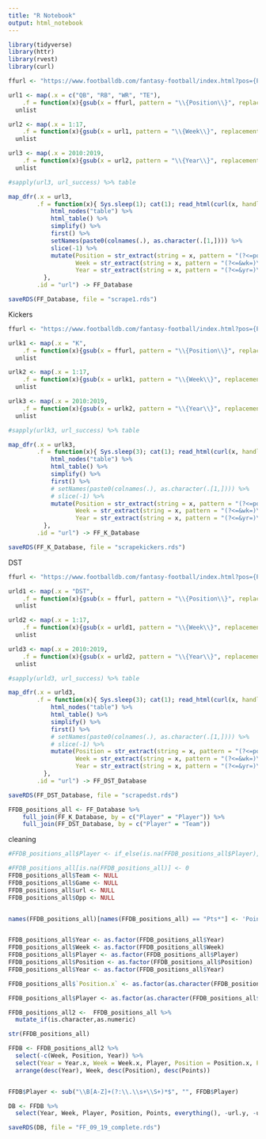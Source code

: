 ---
title: "R Notebook"
output: html_notebook
---

```{r}
library(tidyverse)
library(httr) 
library(rvest)
library(curl)

```


```{r}
ffurl <- "https://www.footballdb.com/fantasy-football/index.html?pos={Position}&yr={Year}&wk={Week}&rules=1"

url1 <- map(.x = c("QB", "RB", "WR", "TE"),
    .f = function(x){gsub(x = ffurl, pattern = "\\{Position\\}", replacement = x)}) %>% 
  unlist 

url2 <- map(.x = 1:17,
    .f = function(x){gsub(x = url1, pattern = "\\{Week\\}", replacement = x)}) %>% 
  unlist 

url3 <- map(.x = 2010:2019,
    .f = function(x){gsub(x = url2, pattern = "\\{Year\\}", replacement = x)}) %>% 
  unlist 

#sapply(url3, url_success) %>% table

map_dfr(.x = url3,
        .f = function(x){ Sys.sleep(1); cat(1); read_html(curl(x, handle = curl::new_handle("useragent" = "Mozilla/5.0"))) %>% 
            html_nodes("table") %>% 
            html_table() %>% 
            simplify() %>% 
            first() %>% 
            setNames(paste0(colnames(.), as.character(.[1,]))) %>% 
            slice(-1) %>% 
            mutate(Position = str_extract(string = x, pattern = "(?<=pos=)\\w+(?=&)"),
                   Week = str_extract(string = x, pattern = "(?<=&wk=)\\d+(?=&)"),
                   Year = str_extract(string = x, pattern = "(?<=&yr=)\\d+(?=&)"))
          },
        .id = "url") -> FF_Database

saveRDS(FF_Database, file = "scrape1.rds")


```

Kickers
```{r}
ffurl <- "https://www.footballdb.com/fantasy-football/index.html?pos={Position}&yr={Year}&wk={Week}&rules=1"

urlk1 <- map(.x = "K",
    .f = function(x){gsub(x = ffurl, pattern = "\\{Position\\}", replacement = x)}) %>% 
  unlist 

urlk2 <- map(.x = 1:17,
    .f = function(x){gsub(x = urlk1, pattern = "\\{Week\\}", replacement = x)}) %>% 
  unlist 

urlk3 <- map(.x = 2010:2019,
    .f = function(x){gsub(x = urlk2, pattern = "\\{Year\\}", replacement = x)}) %>% 
  unlist 

#sapply(urlk3, url_success) %>% table

map_dfr(.x = urlk3,
        .f = function(x){ Sys.sleep(3); cat(1); read_html(curl(x, handle = curl::new_handle("useragent" = "Mozilla/5.0"))) %>% 
            html_nodes("table") %>% 
            html_table() %>% 
            simplify() %>% 
            first() %>% 
            # setNames(paste0(colnames(.), as.character(.[1,]))) %>% 
            # slice(-1) %>% 
            mutate(Position = str_extract(string = x, pattern = "(?<=pos=)\\w+(?=&)"),
                   Week = str_extract(string = x, pattern = "(?<=&wk=)\\d+(?=&)"),
                   Year = str_extract(string = x, pattern = "(?<=&yr=)\\d+(?=&)"))
          },
        .id = "url") -> FF_K_Database

saveRDS(FF_K_Database, file = "scrapekickers.rds")

```

DST
```{r}
ffurl <- "https://www.footballdb.com/fantasy-football/index.html?pos={Position}&yr={Year}&wk={Week}&rules=1"

urld1 <- map(.x = "DST",
    .f = function(x){gsub(x = ffurl, pattern = "\\{Position\\}", replacement = x)}) %>% 
  unlist 

urld2 <- map(.x = 1:17,
    .f = function(x){gsub(x = urld1, pattern = "\\{Week\\}", replacement = x)}) %>% 
  unlist 

urld3 <- map(.x = 2010:2019,
    .f = function(x){gsub(x = urld2, pattern = "\\{Year\\}", replacement = x)}) %>% 
  unlist 

#sapply(urld3, url_success) %>% table

map_dfr(.x = urld3,
        .f = function(x){ Sys.sleep(3); cat(1); read_html(curl(x, handle = curl::new_handle("useragent" = "Mozilla/5.0"))) %>% 
            html_nodes("table") %>% 
            html_table() %>% 
            simplify() %>% 
            first() %>% 
            # setNames(paste0(colnames(.), as.character(.[1,]))) %>% 
            # slice(-1) %>% 
            mutate(Position = str_extract(string = x, pattern = "(?<=pos=)\\w+(?=&)"),
                   Week = str_extract(string = x, pattern = "(?<=&wk=)\\d+(?=&)"),
                   Year = str_extract(string = x, pattern = "(?<=&yr=)\\d+(?=&)"))
          },
        .id = "url") -> FF_DST_Database

saveRDS(FF_DST_Database, file = "scrapedst.rds")

```


```{r}
FFDB_positions_all <- FF_Database %>%
    full_join(FF_K_Database, by = c("Player" = "Player")) %>%
    full_join(FF_DST_Database, by = c("Player" = "Team"))
```

cleaning
```{r}
#FFDB_positions_all$Player <- if_else(is.na(FFDB_positions_all$Player), FFDB_positions_all$Team, FFDB_positions_all$Player)

#FFDB_positions_all[is.na(FFDB_positions_all)] <- 0
FFDB_positions_all$Team <- NULL
FFDB_positions_all$Game <- NULL
FFDB_positions_all$url <- NULL
FFDB_positions_all$Opp <- NULL


names(FFDB_positions_all)[names(FFDB_positions_all) == "Pts*"] <- 'Points'


FFDB_positions_all$Year <- as.factor(FFDB_positions_all$Year)
FFDB_positions_all$Week <- as.factor(FFDB_positions_all$Week)
FFDB_positions_all$Player <- as.factor(FFDB_positions_all$Player)
FFDB_positions_all$Position <- as.factor(FFDB_positions_all$Position)
FFDB_positions_all$Year <- as.factor(FFDB_positions_all$Year)

FFDB_positions_all$`Position.x` <- as.factor(as.character(FFDB_positions_all$`Position.x`))

FFDB_positions_all$Player <- as.factor(as.character(FFDB_positions_all$Player))

FFDB_positions_all2 <-  FFDB_positions_all %>%
  mutate_if(is.character,as.numeric)

str(FFDB_positions_all)

FFDB <- FFDB_positions_all2 %>%
  select(-c(Week, Position, Year)) %>%
  select(Year = Year.x, Week = Week.x, Player, Position = Position.x, Points = `Pts*.x`, everything()) %>%
  arrange(desc(Year), Week, desc(Position), desc(Points))


FFDB$Player <- sub("\\B[A-Z]+(?:\\.\\s+\\S+)*$", "", FFDB$Player)

DB <- FFDB %>%
  select(Year, Week, Player, Position, Points, everything(), -url.y, -url.x, -`Game.y`, -`Game.x`, -`Pts*.y`, -Position.y, -Week.y, -Year.y, -url, -`Pts*`)

saveRDS(DB, file = "FF_09_19_complete.rds")


```

